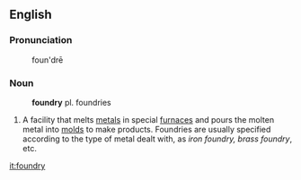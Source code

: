 == English ==

=== Pronunciation ===
:foun'drē

=== Noun ===
:'''foundry''' pl. foundries

# A facility that melts [[metal]]s in special [[furnace]]s and pours the molten metal into [[mold]]s to make products. Foundries are usually specified according to the type of metal dealt with, as ''iron foundry, brass foundry'', etc.

[[it:foundry]]